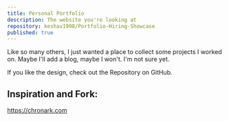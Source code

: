 ```yaml
---
title: Personal Portfolio
description: The website you're looking at
repository: keshav1998/Portfolio-Hiring-Showcase
published: true
---
```



Like so many others, I just wanted a place to collect some projects I worked on. Maybe I'll add a blog, maybe I won't. I'm not sure yet.

If you like the design, check out the Repository on GitHub.


## Inspiration and Fork:
https://chronark.com
